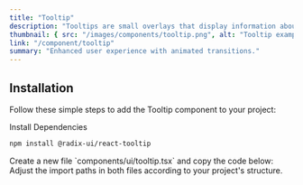 ```yaml
---
title: "Tooltip"
description: "Tooltips are small overlays that display information about an element when the user hovers over or interacts with it."
thumbnail: { src: "/images/components/tooltip.png", alt: "Tooltip example" }
link: "/component/tooltip"
summary: "Enhanced user experience with animated transitions."
---
```


<ComponentPreview name="tooltip-demo" />

## Installation

Follow these simple steps to add the Tooltip component to your project:

<Steps>

<Step>
Install Dependencies
</Step>

```bash 
npm install @radix-ui/react-tooltip 
```

<Step>
    Create a new file `components/ui/tooltip.tsx` and copy the code below:
</Step>

<CollapsibleSource name="tooltip" />

<Step>
    Adjust the import paths in both files according to your project's structure.
</Step>

</Steps>
